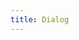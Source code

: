 ```yaml
---
title: Dialog
---
```


<Dialog>
  <DialogTrigger asChild>
    <Button variant="outline">Edit Profile</Button>
  </DialogTrigger>
  <DialogContent className="sm:max-w-[425px]">
    <DialogHeader>
      <DialogTitle>Edit profile</DialogTitle>
      <DialogDescription>
        Make changes to your profile here. Click save when you're done.
      </DialogDescription>
    </DialogHeader>
    <div className="grid gap-4 py-4">
      <div className="grid grid-cols-4 items-center gap-4">
        <Label
          htmlFor="name"
          className="text-right">
          Name
        </Label>
        <Input
          id="name"
          defaultValue="Pedro Duarte"
          className="col-span-3"
        />
      </div>
      <div className="grid grid-cols-4 items-center gap-4">
        <Label
          htmlFor="username"
          className="text-right">
          Username
        </Label>
        <Input
          id="username"
          defaultValue="@peduarte"
          className="col-span-3"
        />
      </div>
    </div>
    <DialogFooter>
      <Button type="submit">Save changes</Button>
    </DialogFooter>
  </DialogContent>
</Dialog>
